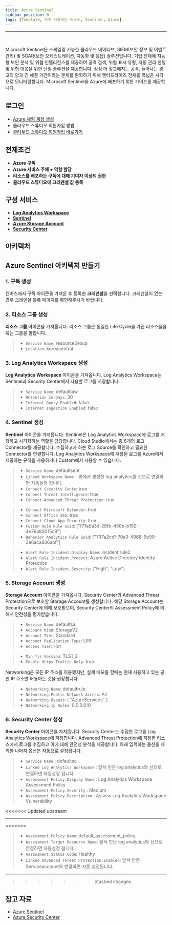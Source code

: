 ```yaml
---
title: Azure Sentinel
sidebar_position: 0
tags: [Template, 자주 사용하는 리소스, Sentinel, Azure]
---
```





<hr />
<br/>

Microsoft Sentinel은 스케일링 가능한 클라우드 네이티브, SIEM(보안 정보 및 이벤트 관리) 및 SOAR(보안 오케스트레이션, 자동화 및 응답) 솔루션입니다. 
기업 전체에 지능형 보안 분석 및 위협 인텔리전스를 제공하여 공격 검색, 위협 표시 유형, 자동 관리 헌팅 및 위협 대응을 위한 단일 솔루션을 제공합니다.
점점 더 정교해지는 공격, 늘어나는 경고의 양과 긴 해결 기간이라는 문제를 완화하기 위해 엔터프라이즈 전체를 폭넓은 시각으로 모니터링합니다.
Microsoft Sentinel을 Azure에 배포하기 위한 가이드를 제공합니다.

## 로그인
- [Azure 체험 계정 생성](https://azure.microsoft.com/ko-kr/free/)
- <Link to="/docs/start/sign-up">클라우드 스튜디오 회원가입 방법</Link>
- [클라우드 스튜디오 회원가입 바로가기](https://cloudstudio.cloudraw.kr/signup)

## 전제조건
- **Azure 구독**
- **Azure 서비스 주체 + 역할 할당**
- **리소스를 배포하는 구독에 대해 기여자 이상의 권한**
- **클라우드 스튜디오에 크레덴셜 값 등록**

## 구성 서비스
- [**Log Analytics Workspace**](https://docs.cstudio.app/docs/resource/azure/LogAnalytics/LogAnalyticsWorkspace)
- [**Sentinel**](https://docs.cstudio.app/docs/resource/azure/Sentinel)
- [**Azure Storage Account**](https://docs.cstudio.app/docs/resource/azure/Storage/StorageAccount)
- [**Security Center**](https://docs.cstudio.app/docs/resource/azure/azure/SecurityCenter)


## 아키텍처
<caption caption="" src={azure12} />


## Azure Sentinel 아키텍처 만들기
### 1. 구독 생성
캔버스에서 구독 아이콘을 가져온 후 등록한 **크레덴셜**을 선택합니다.
크레덴셜이 없는 경우 크레덴셜 등록 페이지를 확인해주시기 바랍니다.
<caption caption="[그림.1] Azure Sentinel 1" src={azure1} />

### 2. 리소스 그룹 생성
**리소스 그룹** 아이콘을 가져옵니다.
리소스 그룹은 동일한 Life Cycle을 가진 리소스들을 묶는 그룹을 말합니다.

> - ```Service Name```: resourceGroup
> - ```Location```: koreacentral

<caption caption="[그림.2] Azure Sentinel 2" src={azure2} />

### 3. Log Analytics Workspace 생성 
**Log Analytics Workspace** 아이콘을 가져옵니다.
Log Analytics Workspace는 Sentinel과 Security Center에서 사용할 로그를 저장합니다.

> - ```Service Name```: defaultlaw
> - ```Retention In Days```: 30
> - ```Internet Query Enabled```: false
> - ```Internet Ingestion Enabled```: false

<caption caption="[그림.3] Azure Sentinel 3" src={azure3} />

### 4. Sentinel 생성 
**Sentinel** 아이콘을 가져옵니다.
Sentinel은 Log Analytics Workspace에 로그를 저장하고 시각화하는 역할을 담당합니다.
Cloud Studio에서는 총 6개의 로그 Connector를 제공합니다. 수집하고자 하는 로그 Source를 확인하고 필요한 Connector를 연결합니다.
Log Analytics Workspace에 저장된 로그를 Azure에서 제공하는 규칙을 사용하거나 Custom해서 사용할 수 있습니다.

> - ```Service Name```: defaultsent
> - ```Linked Workspace Name``` - 위에서 생성한 log analytics를 선으로 연결하면 자동설정 됩니다.
> - ```Connect Security Cente```: true
> - ```Connect Threat Intelligence```: true
> - ```Connect Advanced Threat Protection```: true

<caption caption="[그림.4] Azure Sentinel 4" src={azure4} />

> - ```Connect Microsoft Defender```: true
> - ```Connect Office 365```: true
> - ```Connect Cloud App Security```: true
> - ```Fusion Rule Rule Guid```: ["f71aba3d-28fb-450b-b192-4e76a83015c8"]
> - ```Behavior Analytics Rule Guid```: ["737a2ce1-70a3-4968-9e90-3e6aca836abf"]

<caption caption="[그림.5] Azure Sentinel 5" src={azure5} />

> - ```Alert Rule Incident.Display Name```: incident rule2
> - ```Alert Rule Incident.Product```: Azure Active Directory Identity Protection
> - ```Alert Rule Incident.Severity```: ["High", "Low"]

<caption caption="[그림.6] Azure Sentinel 6" src={azure6} />


### 5. Storage Account 생성 
**Storage Account** 아이콘을 가져옵니다.
Security Center의 Advanced Threat Protection으로 보호할 Storage Account를 생성합니다.
해당 Storage Account는 Security Center에 의해 보호받으며, Security Center의 Assessment Policy에 의해서 안전성을 평가받습니다. 

> - ```Service Name```: defaultsa
> - ```Account Kind```: StorageV2
> - ```Account Tier```: Standard
> - ```Account Replication Type```: LRS
> - ```Access Tier```: Hot 

<caption caption="[그림.7] Azure Sentinel 7" src={azure7} />

> - ```Min Tls Version```: TLS1_2
> - ```Enable Https Traffic Only```: true

<caption caption="[그림.8] Azure Sentinel 8" src={azure8} />

Networking은 모든 IP 주소를 허용했지만, 실제 배포를 할때는 현재 사용하고 있는 공인 IP 주소만 허용하는 것을 권장합니다.
> - ```Networking.Name```: defaultrule
> - ```Networking.Public Network Access```: All
> - ```Networking.Bypass```: [ "AzureServices" ]
> - ```Networking.Ip Rules```: 0.0.0.0/0

<caption caption="[그림.9] Azure Sentinel 9" src={azure9} />

### 6. Security Center 생성
**Security Center** 아이콘을 가져옵니다.
Security Center는 수집한 로그를 Log Analytics Workspace에 저장합니다.
Advanced Threat Protection에 지정한 리소스에서 로그를 수집하고 이에 대해 안전성 분석을 제공합니다.
아래 입력하는 옵션을 제외한 나머지 옵션은 자동으로 설정됩니다.

> - ```Service Name``` : defaultsc
> - ```Linked Log Analytics Workspace``` : 앞서 만든 log analytics와 선으로 연결하면 자동설정 됩니다.
> - ```Assessment Policy.Display Name``` : Log Analytics Workspace Assessment Policy
> - ```Assessment Policy.Severity``` : Medium
> - ```Assessment Policy.Description``` : Assess Log Analytics Workspace Vulnerability

<caption caption="[그림.10] Azure Sentinel 10" src={azure10} />

<<<<<<< Updated upstream
<hr />

=======
> - ```Assessment.Policy Name```: default_assessment_policy
> - ```Assessment.Target Resource Name```: 앞서 만든 log analytics와 선으로 연결하면 자동설정 됩니다.
> - ```Assessment.Status Code```: Healthy
> - ```Linked Advanced Threat Protection.Enabled```: 앞서 만든 Serviceaccount와 연결하면 자동 설정됩니다.

<caption caption="[그림.11] Azure Sentinel 11" src={azure11} />


*****
>>>>>>> Stashed changes
## 참고 자료
- [Azure Sentinel](https://docs.microsoft.com/ko-kr/azure/sentinel/)
- [Azure Security Center](https://docs.microsoft.com/ko-kr/azure/defender-for-cloud/)